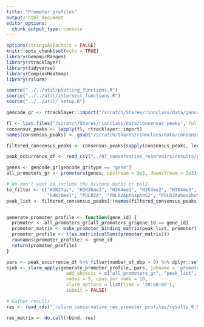 ```yaml
---
title: "Promoter profiles"
output: html_document
editor_options: 
  chunk_output_type: console
---
```



```r
options(stringsAsFactors = FALSE)
knitr::opts_chunk$set(echo = TRUE)
library(GenomicRanges)
library(rtracklayer)
library(tidyverse)
library(ComplexHeatmap)
library(rslurm)

source("../../util/plotting_functions.R")
source("../../util/intersect_functions.R")
source("../../util/_setup.R")
```

```r
gencode_gr <- rtracklayer::import("/scratch/Shares/rinnclass/data/gencode.v32.annotation.gtf")

fl <- list.files("/scratch/Shares/rinnclass/data/consensus_peaks", full.names = TRUE)
consensus_peaks <- lapply(fl, rtracklayer::import)
names(consensus_peaks) <- gsub("/scratch/Shares/rinnclass/data/consensus_peaks/|.bed", "", fl)

filtered_consensus_peaks <- consensus_peaks[sapply(consensus_peaks, length) > 250]

peak_occurrence_df <- read_csv("../07_conservative_reservoirs/results/peak_occurrence_df.csv")
```

```r
genes <- gencode_gr[gencode_gr$type == "gene"]
all_promoters_gr <- promoters(genes, upstream = 3e3, downstream = 3e3)
```

```r
# We don't want to include the histone marks or pol2
to_filter <- c("H3K27ac", "H3K36me3", "H3K4me1", "H3K4me2", "H3K4me3", "H3K9ac", "H3K9me3", 
               "H4K20me1", "POLR2A", "POLR2AphosphoS2", "POLR2AphosphoS5")
peak_list <- filtered_consensus_peaks[!(names(filtered_consensus_peaks) %in% to_filter)]


generate_promoter_profile <- function(gene_id) {
  promoter <- all_promoters_gr[all_promoters_gr$gene_id == gene_id]
  promoter_matrix <- make_promoter_binding_matrix(peak_list, promoter)
  promoter_profile <- t(as.matrix(colSums(promoter_matrix)))
  rownames(promoter_profile) <- gene_id
  return(promoter_profile)
}

pars <- peak_occurrence_df %>% filter(number_of_dbp > 0) %>% dplyr::select(gene_id)
sjob <- slurm_apply(generate_promoter_profile, pars, jobname = 'promoter_profiles',
                      add_objects = c("all_promoters_gr", "peak_list", "make_promoter_binding_matrix", "extract_peak_view"),
                      nodes = 5, cpus_per_node = 10, 
                      slurm_options = list(time = '20:00:00'),
                      submit = FALSE)
```

```r
# Gather results
res <- read_rds("_rslurm_conservative_res_promoter_profiles/results_0.RDS")

res_matrix <- do.call(rbind, res)
```

